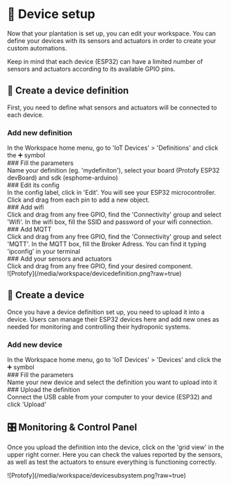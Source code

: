 
# 🤖 Device setup
Now that your plantation is set up, you can edit your workspace.
You can define your devices with its sensors and actuators in order to create your custom automations.

Keep in mind that each device (ESP32) can have a limited number of sensors and actuators according to its available GPIO pins.

## 📖​ ​Create a device definition
First, you need to define what sensors and actuators will be connected to each device.
<Steps>
### Add new definition
<div>
In the Workspace home menu, go to 'IoT Devices' > 'Definitions' and click the ➕​ symbol
</div>
### Fill the parameters
<div>
Name your definition (eg. 'mydefiniton'), select your board (Protofy ESP32 devBoard) and sdk (esphome-arduino)
</div>
### Edit its config
<div>
In the config label, click in 'Edit'. You will see your ESP32 microcontroller. Click and drag from each pin to add a new object.
</div>
### Add wifi
<div>
Click and drag from any free GPIO, find the 'Connectivity' group and select 'Wifi'.
In the wifi box, fill the SSID and password of your wifi connection.
</div>
### Add MQTT
<div>
Click and drag from any free GPIO, find the 'Connectivity' group and select 'MQTT'.
In the MQTT box, fill the Broker Adress. You can find it typing 'ipconfig' in your terminal
</div>
### Add your sensors and actuators
<div>
Click and drag from any free GPIO, find your desired component.
</div>
</Steps>
![Protofy](/media/workspace/devicedefinition.png?raw=true)


## ​📲​​ ​Create a device
Once you have a device definition set up, you need to upload it into a device. Users can manage their ESP32 devices here and add new ones as needed for monitoring and controlling their hydroponic systems.
<Steps>
### Add new device
<div>
In the Workspace home menu, go to 'IoT Devices' > 'Devices' and click the ➕​ symbol
</div>
### Fill the parameters
<div>
Name your new device and select the definition you want to upload into it
</div>
### Upload the definition
<div>
Connect the USB cable from your computer to your device (ESP32) and click 'Upload'
</div>
</Steps>

## ​🎛️​​ Monitoring & Control Panel
Once you upload the definition into the device, click on the 'grid view' in the upper right corner. Here you can check the values reported by the sensors, as well as test the actuators to ensure everything is functioning correctly.
<div style={{marginTop: "10px", marginBottom: "50px", width:"500px"}}>
![Protofy](/media/workspace/devicesubsystem.png?raw=true)
</div>
